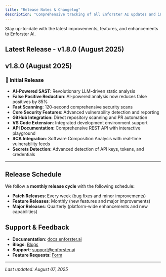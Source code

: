 ```yaml
---
title: "Release Notes & Changelog"
description: "Comprehensive tracking of all Enforster AI updates and improvements"
---
```


Stay up-to-date with the latest improvements, features, and enhancements to Enforster AI.

## Latest Release - v1.8.0 (August 2025)

## v1.8.0 (August 2025)

### 🎯 Initial Release
- **AI-Powered SAST**: Revolutionary LLM-driven static analysis
- **False Positive Reduction**: AI-powered analysis now reduces false positives by 85%
- **Fast Scanning**: 120-second comprehensive security scans
- **Core Security Features**: Advanced vulnerability detection and reporting
- **GitHub Integration**: Direct repository scanning and PR automation
- **VS Code Extension**: Integrated development environment support
- **API Documentation**: Comprehensive REST API with interactive playground
- **SCA Integration**: Software Composition Analysis with real-time vulnerability feeds
- **Secrets Detection**: Advanced detection of API keys, tokens, and credentials

---

## Release Schedule

We follow a **monthly release cycle** with the following schedule:

- **Patch Releases**: Every week (bug fixes and minor improvements)
- **Feature Releases**: Monthly (new features and major improvements)
- **Major Releases**: Quarterly (platform-wide enhancements and new capabilities)

## Support & Feedback

- **Documentation**: [docs.enforster.ai](https://docs.enforster.ai)
- **Blogs**: [Blogs](https://blog.enforster.ai)
- **Support**: [support@enforster.ai](mailto:support@enforster.ai)
- **Feature Requests**: [Form](https://tally.so/r/wo8jkx)

---

*Last updated: August 07, 2025*
